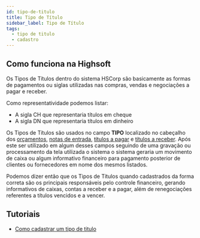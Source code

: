 ```yaml
---
id: tipo-de-titulo
title: Tipo de Título
sidebar_label: Tipo de Título
tags:
  - tipo de titulo
  - cadastro
---
```


## Como funciona na Highsoft

Os Tipos de Títulos dentro do sistema HSCorp são basicamente as formas de pagamentos ou siglas utilizadas nas compras, vendas e negociações a pagar e receber.

Como representatividade podemos listar:

- A sigla CH que representaria títulos em cheque
- A sigla DN que representaria títulos em dinheiro

Os Tipos de Títulos são usados no campo **TIPO** localizado no cabeçalho dos [orçamentos](/docs/category/orçamentos), [notas de entrada](/docs/category/nota-fiscal-de-entrada), [títulos a pagar](/docs/category/títulos-a-pagar) e [títulos a receber](/docs/category/títulos-a-receber). Após este ser utilizado em algum desses campos seguindo de uma gravação ou processamento da tela utilizada o sistema o sistema geraria um movimento de caixa ou algum informativo financeiro para pagamento posterior de clientes ou fornecedores em nome dos mesmos listados.

Podemos dizer então que os Tipos de Títulos quando cadastrados da forma correta são os principais responsáveis pelo controle financeiro, gerando informativos de caixas, contas a receber e a pagar, além de renegociações referentes a títulos vencidos e a vencer.

## Tutoriais

- [Como cadastrar um tipo de titulo](/blog/como-cadastrar-tipo-de-titulo)
